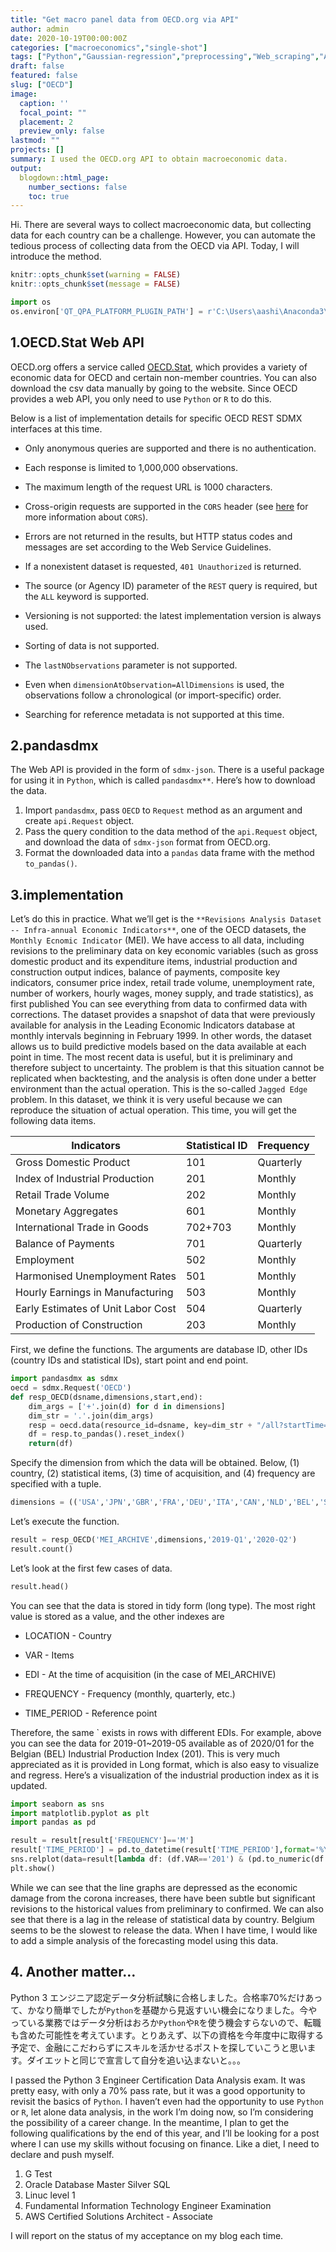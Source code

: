 ```yaml
---
title: "Get macro panel data from OECD.org via API"
author: admin
date: 2020-10-19T00:00:00Z
categories: ["macroeconomics","single-shot"]
tags: ["Python","Gaussian-regression","preprocessing","Web_scraping","API"]
draft: false
featured: false
slug: ["OECD"]
image:
  caption: ''
  focal_point: ""
  placement: 2
  preview_only: false
lastmod: ""
projects: []
summary: I used the OECD.org API to obtain macroeconomic data.
output: 
  blogdown::html_page:
    number_sections: false
    toc: true
---
```


Hi. There are several ways to collect macroeconomic data, but collecting data for each country can be a challenge. However, you can automate the tedious process of collecting data from the OECD via API. Today, I will introduce the method.

```r
knitr::opts_chunk$set(warning = FALSE)
knitr::opts_chunk$set(message = FALSE)
```

```python
import os
os.environ['QT_QPA_PLATFORM_PLUGIN_PATH'] = r'C:\Users\aashi\Anaconda3\Library\plugins\platforms'
```

## 1.OECD.Stat Web API

OECD.org offers a service called [OECD.Stat](https://stats.oecd.org/), which provides a variety of economic data for OECD and certain non-member countries. You can also download the csv data manually by going to the website. Since OECD provides a web API, you only need to use `Python` or `R` to do this.

<Specifics of the OECD implementation>

Below is a list of implementation details for specific OECD REST SDMX interfaces at this time.

-   Only anonymous queries are supported and there is no authentication.

-   Each response is limited to 1,000,000 observations.

-   The maximum length of the request URL is 1000 characters.

-   Cross-origin requests are supported in the `CORS` header (see [here](http://www.html5rocks.com/en/tutorials/cors/) for more information about `CORS`).

-   Errors are not returned in the results, but HTTP status codes and messages are set according to the Web Service Guidelines.

-   If a nonexistent dataset is requested, `401 Unauthorized` is returned.

-   The source (or Agency ID) parameter of the `REST` query is required, but the `ALL` keyword is supported.

-   Versioning is not supported: the latest implementation version is always used.

-   Sorting of data is not supported.

-   The `lastNObservations` parameter is not supported.

-   Even when `dimensionAtObservation=AllDimensions` is used, the observations follow a chronological (or import-specific) order.

-   Searching for reference metadata is not supported at this time.

## 2.pandasdmx

The Web API is provided in the form of `sdmx-json`. There is a useful package for using it in `Python`, which is called `pandasdmx**`. Here's how to download the data.

1.  Import `pandasdmx`, pass `OECD` to `Request` method as an argument and create `api.Request` object.
2.  Pass the query condition to the data method of the `api.Request` object, and download the data of `sdmx-json` format from OECD.org.
3.  Format the downloaded data into a `pandas` data frame with the method `to_pandas()`.

## 3.implementation

Let's do this in practice. What we'll get is the `**Revisions Analysis Dataset -- Infra-annual Economic Indicators**`, one of the OECD datasets, the `Monthly Ecnomic Indicator` (MEI). We have access to all data, including revisions to the preliminary data on key economic variables (such as gross domestic product and its expenditure items, industrial production and construction output indices, balance of payments, composite key indicators, consumer price index, retail trade volume, unemployment rate, number of workers, hourly wages, money supply, and trade statistics), as first published You can see everything from data to confirmed data with corrections. The dataset provides a snapshot of data that were previously available for analysis in the Leading Economic Indicators database at monthly intervals beginning in February 1999. In other words, the dataset allows us to build predictive models based on the data available at each point in time. The most recent data is useful, but it is preliminary and therefore subject to uncertainty. The problem is that this situation cannot be replicated when backtesting, and the analysis is often done under a better environment than the actual operation. This is the so-called `Jagged Edge` problem. In this dataset, we think it is very useful because we can reproduce the situation of actual operation. This time, you will get the following data items.

| Indicators                         | Statistical ID | Frequency |
|------------------------------------|----------------|-----------|
| Gross Domestic Product             | 101            | Quarterly |
| Index of Industrial Production     | 201            | Monthly   |
| Retail Trade Volume                | 202            | Monthly   |
| Monetary Aggregates                | 601            | Monthly   |
| International Trade in Goods       | 702+703        | Monthly   |
| Balance of Payments                | 701            | Quarterly |
| Employment                         | 502            | Monthly   |
| Harmonised Unemployment Rates      | 501            | Monthly   |
| Hourly Earnings in Manufacturing   | 503            | Monthly   |
| Early Estimates of Unit Labor Cost | 504            | Quarterly |
| Production of Construction         | 203            | Monthly   |

First, we define the functions. The arguments are database ID, other IDs (country IDs and statistical IDs), start point and end point.

```python
import pandasdmx as sdmx
oecd = sdmx.Request('OECD')
def resp_OECD(dsname,dimensions,start,end):
    dim_args = ['+'.join(d) for d in dimensions]
    dim_str = '.'.join(dim_args)
    resp = oecd.data(resource_id=dsname, key=dim_str + "/all?startTime=" + start + "&endTime=" + end)
    df = resp.to_pandas().reset_index()
    return(df)
```

Specify the dimension from which the data will be obtained. Below, (1) country, (2) statistical items, (3) time of acquisition, and (4) frequency are specified with a tuple.

```python
dimensions = (('USA','JPN','GBR','FRA','DEU','ITA','CAN','NLD','BEL','SWE','CHE'),('201','202','601','702','703','701','502','503','504','203'),("202001","202002","202003","202004","202005","202006","202007","202008"),("M","Q"))
```

Let's execute the function.

```python
result = resp_OECD('MEI_ARCHIVE',dimensions,'2019-Q1','2020-Q2')
result.count()
```

Let's look at the first few cases of data.

```python
result.head()
```

You can see that the data is stored in tidy form (long type). The most right value is stored as a value, and the other indexes are

-   LOCATION - Country

<!-- -->

-   VAR - Items

-   EDI - At the time of acquisition (in the case of MEI\_ARCHIVE)

-   FREQUENCY - Frequency (monthly, quarterly, etc.)

-   TIME\_PERIOD - Reference point

Therefore, the same \` exists in rows with different EDIs. For example, above you can see the data for 2019-01\~2019-05 available as of 2020/01 for the Belgian (BEL) Industrial Production Index (201). This is very much appreciated as it is provided in Long format, which is also easy to visualize and regress. Here's a visualization of the industrial production index as it is updated.

```python
import seaborn as sns
import matplotlib.pyplot as plt
import pandas as pd

result = result[result['FREQUENCY']=='M']
result['TIME_PERIOD'] = pd.to_datetime(result['TIME_PERIOD'],format='%Y-%m')
sns.relplot(data=result[lambda df: (df.VAR=='201') & (pd.to_numeric(df.EDI) > 202004)],x='TIME_PERIOD',y='value',hue='LOCATION',kind='line',col='EDI')
plt.show()
```

While we can see that the line graphs are depressed as the economic damage from the corona increases, there have been subtle but significant revisions to the historical values from preliminary to confirmed. We can also see that there is a lag in the release of statistical data by country. Belgium seems to be the slowest to release the data. When I have time, I would like to add a simple analysis of the forecasting model using this data.

## 4. Another matter...

Python 3 エンジニア認定データ分析試験に合格しました。合格率70%だけあって、かなり簡単でしたが`Python`を基礎から見返すいい機会になりました。今やっている業務ではデータ分析はおろか`Python`や`R`を使う機会すらないので、転職も含めた可能性を考えています。とりあえず、以下の資格を今年度中に取得する予定で、金融にこだわらずにスキルを活かせるポストを探していこうと思います。ダイエットと同じで宣言して自分を追い込まないと。。。

I passed the Python 3 Engineer Certification Data Analysis exam. It was pretty easy, with only a 70% pass rate, but it was a good opportunity to revisit the basics of `Python`. I haven't even had the opportunity to use `Python` or `R`, let alone data analysis, in the work I'm doing now, so I'm considering the possibility of a career change. In the meantime, I plan to get the following qualifications by the end of this year, and I'll be looking for a post where I can use my skills without focusing on finance. Like a diet, I need to declare and push myself.

1.  G Test
2.  Oracle Database Master Silver SQL
3.  Linuc level 1
4.  Fundamental Information Technology Engineer Examination
5.  AWS Certified Solutions Architect - Associate

I will report on the status of my acceptance on my blog each time.
